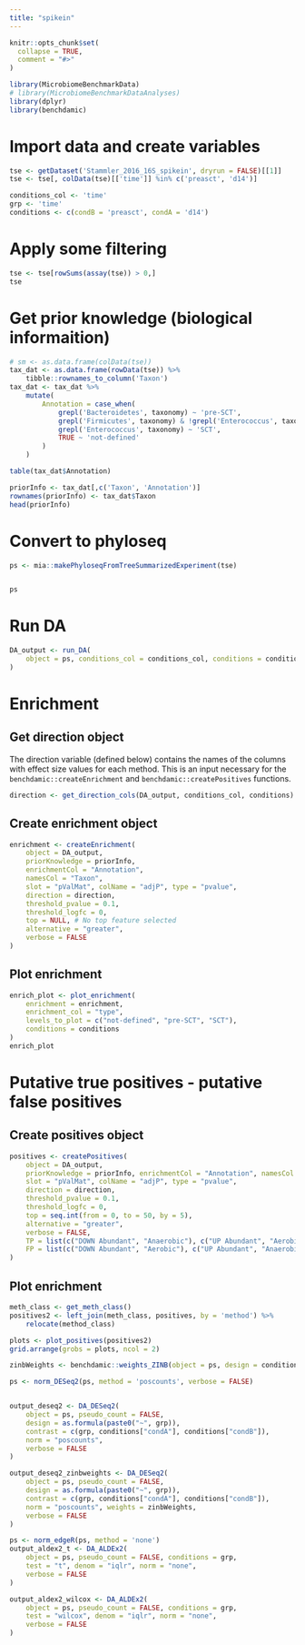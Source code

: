 ```yaml
---
title: "spikein"
---
```


```r
knitr::opts_chunk$set(
  collapse = TRUE,
  comment = "#>"
)
```

```r
library(MicrobiomeBenchmarkData)
# library(MicrobiomeBenchmarkDataAnalyses)
library(dplyr)
library(benchdamic)
```


# Import data and create variables

```r
tse <- getDataset('Stammler_2016_16S_spikein', dryrun = FALSE)[[1]]
tse <- tse[, colData(tse)[['time']] %in% c('preasct', 'd14')]

conditions_col <- 'time'
grp <- 'time'
conditions <- c(condB = 'preasct', condA = 'd14')

```


# Apply some filtering
```r
tse <- tse[rowSums(assay(tse)) > 0,]
tse
```

# Get prior knowledge (biological informaition)


```r
# sm <- as.data.frame(colData(tse))
tax_dat <- as.data.frame(rowData(tse)) %>% 
    tibble::rownames_to_column('Taxon')
tax_dat <- tax_dat %>% 
    mutate(
        Annotation = case_when(
            grepl('Bacteroidetes', taxonomy) ~ 'pre-SCT',
            grepl('Firmicutes', taxonomy) & !grepl('Enterococcus', taxonomy) ~ 'pre-SCT',
            grepl('Enterococcus', taxonomy) ~ 'SCT',
            TRUE ~ 'not-defined'
        )
    )

table(tax_dat$Annotation)

```

```r
priorInfo <- tax_dat[,c('Taxon', 'Annotation')]
rownames(priorInfo) <- tax_dat$Taxon
head(priorInfo)
```

# Convert to phyloseq

```r
ps <- mia::makePhyloseqFromTreeSummarizedExperiment(tse)


ps
```


# Run DA

```r
DA_output <- run_DA(
    object = ps, conditions_col = conditions_col, conditions = conditions
)
```



# Enrichment

## Get direction object

The direction variable (defined below) contains the names of the columns with
effect size values for each method. This is an input necessary for the
`benchdamic::createEnrichment` and `benchdamic::createPositives` functions.

```r
direction <- get_direction_cols(DA_output, conditions_col, conditions)
```

## Create enrichment object

```r
enrichment <- createEnrichment(
    object = DA_output,
    priorKnowledge = priorInfo,
    enrichmentCol = "Annotation",
    namesCol = "Taxon",
    slot = "pValMat", colName = "adjP", type = "pvalue",
    direction = direction,
    threshold_pvalue = 0.1,
    threshold_logfc = 0,
    top = NULL, # No top feature selected
    alternative = "greater",
    verbose = FALSE 
)
```


## Plot enrichment

```r
enrich_plot <- plot_enrichment(
    enrichment = enrichment, 
    enrichment_col = "type",
    levels_to_plot = c("not-defined", "pre-SCT", "SCT"),
    conditions = conditions
)
enrich_plot

```

# Putative true positives - putative false positives

## Create positives object

```r
positives <- createPositives(
    object = DA_output, 
    priorKnowledge = priorInfo, enrichmentCol = "Annotation", namesCol = "Taxon",
    slot = "pValMat", colName = "adjP", type = "pvalue",
    direction = direction,
    threshold_pvalue = 0.1,
    threshold_logfc = 0,
    top = seq.int(from = 0, to = 50, by = 5),
    alternative = "greater",
    verbose = FALSE,
    TP = list(c("DOWN Abundant", "Anaerobic"), c("UP Abundant", "Aerobic")),
    FP = list(c("DOWN Abundant", "Aerobic"), c("UP Abundant", "Anaerobic"))
)
```

## Plot enrichment

```r
meth_class <- get_meth_class() 
positives2 <- left_join(meth_class, positives, by = 'method') %>% 
    relocate(method_class)
```


```r
plots <- plot_positives(positives2)
grid.arrange(grobs = plots, ncol = 2)

```
































```r
zinbWeights <- benchdamic::weights_ZINB(object = ps, design = conditions_col)
```




```r

ps <- norm_DESeq2(ps, method = 'poscounts', verbose = FALSE)


output_deseq2 <- DA_DESeq2(
    object = ps, pseudo_count = FALSE, 
    design = as.formula(paste0("~", grp)),
    contrast = c(grp, conditions["condA"], conditions["condB"]), 
    norm = "poscounts", 
    verbose = FALSE
)

output_deseq2_zinbweights <- DA_DESeq2(
    object = ps, pseudo_count = FALSE,
    design = as.formula(paste0("~", grp)),
    contrast = c(grp, conditions["condA"], conditions["condB"]), 
    norm = "poscounts", weights = zinbWeights,
    verbose = FALSE
)
```




```r
ps <- norm_edgeR(ps, method = 'none')
output_aldex2_t <- DA_ALDEx2(
    object = ps, pseudo_count = FALSE, conditions = grp,
    test = "t", denom = "iqlr", norm = "none",
    verbose = FALSE
)

output_aldex2_wilcox <- DA_ALDEx2(
    object = ps, pseudo_count = FALSE, conditions = grp,
    test = "wilcox", denom = "iqlr", norm = "none",
    verbose = FALSE
)
```

